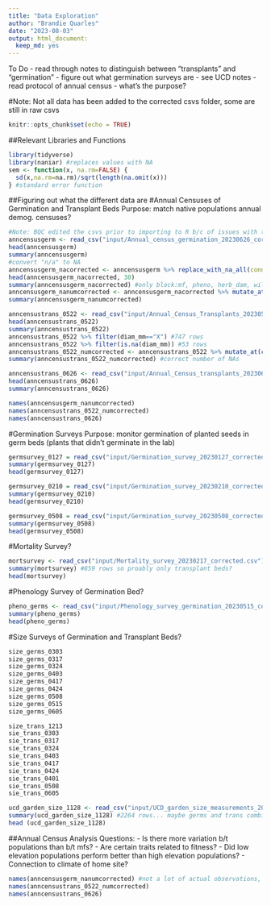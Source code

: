 ```yaml
---
title: "Data Exploration"
author: "Brandie Quarles"
date: "2023-08-03"
output: html_document:
  keep_md: yes
---
```


To Do
- read through notes to distinguish between "transplants" and "germination"
- figure out what germination surveys are - see UCD notes 
- read protocol of annual census - what's the purpose?

#Note: Not all data has been added to the corrected csvs folder, some are still in raw csvs

```r
knitr::opts_chunk$set(echo = TRUE)
```

##Relevant Libraries and Functions
```r
library(tidyverse)
library(naniar) #replaces values with NA
sem <- function(x, na.rm=FALSE) {
  sd(x,na.rm=na.rm)/sqrt(length(na.omit(x)))
} #standard error function 
```


##Figuring out what the different data are 
#Annual Censuses of Germination and Transplant Beds
Purpose: match native populations annual demog. censuses? 
```r
#Note: BQC edited the csvs prior to importing to R b/c of issues with the naming of columns and the first row of the transplants sheets not being the heading row (veg, repo info and not block, mf etc...) 
anncensusgerm <- read_csv("input/Annual_census_germination_20230626_corrected.csv")
head(anncensusgerm)
summary(anncensusgerm)
#convert "n/a" to NA
anncensusgerm_nacorrected <- anncensusgerm %>% replace_with_na_all(condition = ~.x == "n/a")
head(anncensusgerm_nacorrected, 30)
summary(anncensusgerm_nacorrected) #only block:mf, pheno, herb_dam, wilt_status, and notes should be character
anncensusgerm_nanumcorrected <- anncensusgerm_nacorrected %>% mutate_at(c("diam_mm", "height_cm", "total_branch", "longest_leaf_cm", "flowers", "fruits", "longest_fruit_cm", "repro_branch"), as.double)
summary(anncensusgerm_nanumcorrected)

anncensustrans_0522 <- read_csv("input/Annual_Census_Transplants_20230522_corrected.csv")
head(anncensustrans_0522)
summary(anncensustrans_0522)
anncensustrans_0522 %>% filter(diam_mm=="X") #747 rows 
anncensustrans_0522 %>% filter(is.na(diam_mm)) #53 rows 
anncensustrans_0522_numcorrected <- anncensustrans_0522 %>% mutate_at(c("diam_mm", "height_cm", "total_branch", "longest_leaf_cm_veg", "flowers_repro", "fruits_repro", "longest_fruit_cm_repro", "repro_branch"), as.double)
summary(anncensustrans_0522_numcorrected) #correct number of NAs

anncensustrans_0626 <- read_csv("input/Annual_Census_transplants_20230626_corrected.csv")
head(anncensustrans_0626)
summary(anncensustrans_0626)

names(anncensusgerm_nanumcorrected)
names(anncensustrans_0522_numcorrected)
names(anncensustrans_0626)
```


#Germination Surveys
Purpose: monitor germination of planted seeds in germ beds (plants that didn't germinate in the lab)
```r
germsurvey_0127 = read_csv("input/Germination_survey_20230127_corrected.csv")
summary(germsurvey_0127)
head(germsurvey_0127)

germsurvey_0210 = read_csv("input/Germination_survey_20230210_corrected.csv")
summary(germsurvey_0210)
head(germsurvey_0210)

germsurvey_0508 = read_csv("input/Germination_survey_20230508_corrected.csv")
summary(germsurvey_0508)
head(germsurvey_0508)
```


#Mortality Survey?
```r
mortsurvey <- read_csv("input/Mortality_survey_20230217_corrected.csv")
summary(mortsurvey) #859 rows so proably only transplant beds?
head(mortsurvey)
```


#Phenology Survey of Germination Bed?
```r
pheno_germs <- read_csv("input/Phenology_survey_germination_20230515_corrected.csv")
summary(pheno_germs)
head(pheno_germs)
```


#Size Surveys of Germination and Transplant Beds?
```r
size_germs_0303
size_germs_0317
size_germs_0324
size_germs_0403
size_germs_0417
size_germs_0424
size_germs_0508
size_germs_0515
size_germs_0605

size_trans_1213
sie_trans_0303
sie_trans_0317
sie_trans_0324
sie_trans_0403
sie_trans_0417
sie_trans_0424
sie_trans_0401
sie_trans_0508
sie_trans_0605

ucd_garden_size_1128 <- read_csv("input/UCD_garden_size_measurements_20221128_corrected.csv")
summary(ucd_garden_size_1128) #2264 rows... maybe germs and trans combined?
head (ucd_garden_size_1128)
```

##Annual Census Analysis 
Questions:
- Is there more variation b/t populations than b/t mfs?
- Are certain traits related to fitness?
- Did low elevation populations perform better than high elevation populations?
- Connection to climate of home site?
```r
names(anncensusgerm_nanumcorrected) #not a lot of actual observations, when was this collected?
names(anncensustrans_0522_numcorrected)
names(anncensustrans_0626)
```

